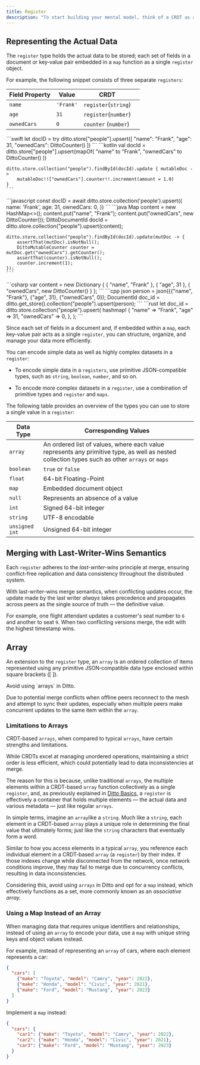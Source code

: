 ```yaml
---
title: Register
description: "To start building your mental model, think of a CRDT as a container holding two essential components: the actual data to store and some metadata that helps in resolving conflicts."
---
```


## Representing the Actual Data

The `register` type holds the actual data to be stored; each set of fields in a document or key‑value pair embedded in a `map` function as a single `register` object.&#x20;

For example, the following snippet consists of three separate `registers`:

| **Field Property** | **Value** | **CRDT**             |   |
| ------------------ | --------- | -------------------- | - |
| `name`             | `'Frank'` | `register`(`string`) |   |
| `age`              | `31`      | `register`(`number`) |   |
| `ownedCars`        | `0`       | `counter` (`number`) |   |


<Tabs>
  <Tab title="Swift">
    ```swift
    let docID = try ditto.store["people"].upsert([
            "name": "Frank",
            "age": 31,
            "ownedCars": DittoCounter()
    ])
    ```
  </Tab>
  <Tab title="Kotlin">
    ```kotlin
    val docId = ditto.store["people"].upsert(mapOf(
        "name" to "Frank",
        "ownedCars" to DittoCounter()
    ))

    ditto.store.collection("people").findById(docId).update { mutableDoc ->
        mutableDoc!!["ownedCars"].counter!!.increment(amount = 1.0)
    }
    ```
  </Tab>
  <Tab title="JavaScript">
    ```javascript
    const docID = await ditto.store.collection('people').upsert({
      name: 'Frank',
      age: 31,
      ownedCars: 0,
    })
    ```
  </Tab>
  <Tab title="Java">
    ```java
    Map<String, Object> content = new HashMap<>();
    content.put("name", "Frank");
    content.put("ownedCars", new DittoCounter());
    DittoDocumentId docId = ditto.store.collection("people").upsert(content);

    ditto.store.collection("people").findById(docId).update(mutDoc -> {
        assertThat(mutDoc).isNotNull();
        DittoMutableCounter counter = mutDoc.get("ownedCars").getCounter();
        assertThat(counter).isNotNull();
        counter.increment(1);
    });
    ```
  </Tab>
  <Tab title="C#">
    ```csharp
    var content = new Dictionary<string, object>
    {
        { "name", "Frank" },
        { "age", 31 },
        { "ownedCars",  new DittoCounter() }
    };
    ```
  </Tab>
  <Tab title="C++">
    ```cpp
    json person = json({{"name", "Frank"}, {"age", 31}, {"ownedCars", 0});
    DocumentId doc_id = ditto.get_store().collection("people").upsert(person);
    ```
  </Tab>
  <Tab title="Rust">
    ```rust
    let doc_id = ditto.store.collection("people").upsert(
        hashmap! {
            "name" => "Frank",
            "age" => 31,
            "ownedCars" => 0,
        },
    );
    ```
  </Tab>
</Tabs>



Since each set of fields in a document and, if embedded within a `map`, each key-value pair acts as a single `register`, you can structure, organize, and manage your data more efficiently.&#x20;

You can encode simple data as well as highly complex datasets in a `register`:

- To encode simple data in a `registers`, use primitive JSON-compatible types, such as `string`, `boolean`, `number`, and so on.

- To encode more complex datasets in a `register`, use a combination of primitive types and `register` and `maps`.&#x20;

The following table provides an overview of the types you can use to store a single value in a `register`:

| **Data Type**  | **Corresponding Values**                                                                                                                       |
| -------------- | ---------------------------------------------------------------------------------------------------------------------------------------------- |
| `array`        | An ordered list of values, where each value represents any primitive type, as well as nested collection types such as other `arrays` or `maps` |
| `boolean`      | `true` or `false`                                                                                                                              |
| `float`        | 64-bit Floating-Point                                                                                                                          |
| `map`          | Embedded document object                                                                                                                       |
| `null`         | Represents an absence of a value                                                                                                               |
| `int`          | Signed 64-bit integer                                                                                                                          |
| `string`       | UTF-8 encodable                                                                                                                                |
| `unsigned int` | Unsigned 64-bit integer                                                                                                                        |

## Merging with Last-Writer-Wins Semantics

Each `register` adheres to the *last-writer-wins* principle at merge, ensuring conflict-free replication and data consistency throughout the distributed system.&#x20;

With last-writer-wins merge semantics, when conflicting updates occur, the update made by the last writer *always* takes precedence and propagates across peers as the single source of truth — the definitive value.&#x20;

For example, one flight attendant updates a customer's seat number to `6` and another to seat `9`. When two conflicting versions merge, the edit with the highest timestamp wins.&#x20;

## Array

An extension to the `register` type, an `array` is an ordered collection of items represented using any primitive JSON‑compatible data type enclosed within square brackets (\[ ]). 

<Warning>
Avoid using `arrays` in Ditto.&#x20;

Due to potential merge conflicts when offline peers reconnect to the mesh and attempt to sync their updates, especially when multiple peers make concurrent updates to the same item within the `array`.
</Warning>

### Limitations to Arrays

CRDT-based `arrays`, when compared to typical `arrays`, have certain strengths and limitations.

While CRDTs excel at managing unordered operations, maintaining a strict order is less efficient, which could potentially lead to data inconsistencies at merge.&#x20;

The reason for this is because, unlike traditional `arrays`, the multiple elements within a CRDT-based `array` function collectively as a single `register`, and, as previously explained in [Ditto Basics](<./../../Ditto Basics/Data Structures and Types.md>), a `register` is effectively a container that holds multiple elements — the actual data and various metadata — just like regular `arrays`.&#x20;

In simple terms, imagine an `array`like a `string`. Much like a `string`, each element in a CRDT-based `array` plays a unique role in determining the final value that ultimately forms; just like the `string` characters that eventually form a word.

Similar to how you access elements in a typical `array`, you reference each individual element in a CRDT-based `array` (a `register`) by their index. If those indexes change while disconnected from the network, once network conditions improve, they may fail to merge due to concurrency conflicts, resulting in data inconsistencies.

Considering this, avoid using `arrays` in Ditto and opt for a `map` instead, which effectively functions as a set, more commonly known as an *associative array.*

### Using a Map Instead of an Array

When managing data that requires unique identifiers and relationships, instead of using an `array` to encode your data, use a `map` with unique string keys and object values instead.&#x20;

For example, instead of representing an `array` of cars, where each element represents a car:

```json
{
  "cars": [
    {"make": "Toyota", "model": "Camry", "year": 2022},
    {"make": "Honda", "model": "Civic", "year": 2021},
    {"make": "Ford", "model": "Mustang", "year": 2023}
  ]
}
```

Implement a `map` instead:

```json
{
  "cars": {
    "car1": {"make": "Toyota", "model": "Camry", "year": 2022},
    "car2": {"make": "Honda", "model": "Civic", "year": 2021},
    "car3": {"make": "Ford", "model": "Mustang", "year": 2023}
  }
}
```

